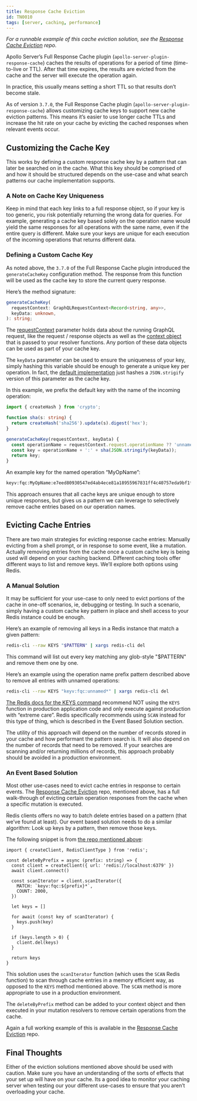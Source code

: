 ```yaml
---
title: Response Cache Eviction
id: TN0010
tags: [server, caching, performance]
---
```


_For a runnable example of this cache eviction solution, see the [Response Cache Eviction](https://github.com/apollosolutions/response-cache-eviction) repo._

Apollo Server’s Full Response Cache plugin (`apollo-server-plugin-response-cache`) caches the results of operations for a period of time (time-to-live or TTL). After that time expires, the results are evicted from the cache and the server will execute the operation again.

In practice, this usually means setting a short TTL so that results don’t become stale. 

As of version `3.7.0`, the Full Response Cache plugin (`apollo-server-plugin-response-cache`) allows customizing cache keys to support new cache eviction patterns. This means it’s easier to use longer cache TTLs and increase the hit rate on your cache by evicting the cached responses when relevant events occur.

## Customizing the Cache Key

This works by defining a custom response cache key by a pattern that can later be searched on in the cache. What this key should be comprised of and how it should be structured depends on the use-case and what search patterns our cache implementation supports. 

### A Note on Cache Key Uniqueness

Keep in mind that each key links to a full response object, so if your key is too generic, you risk potentially returning the wrong data for queries. For example, generating a cache key based solely on the operation name would yield the same responses for all operations with the same name, even if the entire query is different. Make sure your keys are unique for each execution of the incoming operations that returns different data. 

### Defining a Custom Cache Key

As noted above, the `3.7.0` of the Full Response Cache plugin introduced the `generateCacheKey` configuration method. The response from this function will be used as the cache key to store the current query response.

Here’s the method signature:

```typescript
generateCacheKey(
  requestContext: GraphQLRequestContext<Record<string, any>>,
  keyData: unknown,
): string;

```

The [requestContext](https://github.com/apollographql/apollo-server/blob/main/packages/apollo-server-types/src/index.ts#L135-L175) parameter holds data about the running GraphQL request, like the request / response objects as well as the [context object](https://www.apollographql.com/docs/apollo-server/data/resolvers/#the-context-argument) that is passed to your resolver functions. Any portion of these data objects can be used as part of your cache key. 

The `keyData` parameter can be used to ensure the uniqueness of your key, simply hashing this variable should be enough to generate a unique key per operation. In fact, the [default implementation](https://github.com/apollographql/apollo-server/blob/76caff6ce797e00907d6ed8e2dab870e255340fe/packages/apollo-server-plugin-response-cache/src/ApolloServerPluginResponseCache.ts#L168-L169) just hashes a `JSON.strigify` version of this parameter as the cache key. 

In this example, we prefix the default key with the name of the incoming operation:

```typescript
import { createHash } from 'crypto';

function sha(s: string) {
  return createHash('sha256').update(s).digest('hex');
}

generateCacheKey(requestContext, keyData) {
  const operationName = requestContext.request.operationName ?? 'unnamed';
  const key = operationName + ':' + sha(JSON.stringify(keyData));
  return key;
}
```

An example key for the named operation “MyOpName”: 

```bash
keyv:fqc:MyOpName:e7eed80930547ed4ab4ece81a18955967831ff4c40757eda9bf1f0de84e042f8
```

This approach ensures that all cache keys are unique enough to store unique responses, but gives us a pattern we can leverage to selectively remove cache entries based on our operation names. 

## Evicting Cache Entries

There are two main strategies for evicting response cache entries: Manually evicting from a shell prompt, or in response to some event, like a mutation. Actually removing entries from the cache once a custom cache key is being used will depend on your caching backend. Different caching tools offer different ways to list and remove keys. We’ll explore both options using Redis. 

### A Manual Solution

It may be sufficient for your use-case to only need to evict portions of the cache in one-off scenarios, ie, debugging or testing. In such a scenario, simply having a custom cache key pattern in place and shell access to your Redis instance could be enough. 

Here’s an example of removing all keys in a Redis instance that match a given pattern:

```bash
redis-cli --raw KEYS "$PATTERN" | xargs redis-cli del
```

This command will list out every key matching any glob-style "$PATTERN" and remove them one by one. 

Here’s an example using the operation name prefix pattern described above to remove all entries with unnamed operations:

```bash
redis-cli --raw KEYS "keyv:fqc:unnamed*" | xargs redis-cli del
```

[The Redis docs for the KEYS command](https://redis.io/commands/keys/) recommend NOT using the `KEYS` function in production application code and only execute against production with “extreme care”. Redis specifically recommends using `SCAN` instead for this type of thing, which is described in the Event Based Solution section.

The utility of this approach will depend on the number of records stored in your cache and how performant the pattern search is. It will also depend on the number of records that need to be removed. If your searches are scanning and/or returning millions of records, this approach probably should be avoided in a production environment. 

### An Event Based Solution

Most other use-cases need to evict cache entries in response to certain events. The [Response Cache Eviction](https://github.com/apollosolutions/response-cache-eviction) repo, mentioned above, has a full walk-through of evicting certain operation responses from the cache when a specific mutation is executed.

Redis clients offers no way to batch delete entries based on a pattern (that we’ve found at least). Our event based solution needs to do a similar algorithm: Look up keys by a pattern, then remove those keys. 

The following snippet is from [the repo mentioned above](https://github.com/apollosolutions/response-cache-eviction): 

```tsx
import { createClient, RedisClientType } from 'redis';

const deleteByPrefix = async (prefix: string) => {
  const client = createClient({ url: 'redis://localhost:6379' })
  await client.connect()

  const scanIterator = client.scanIterator({
    MATCH: `keyv:fqc:${prefix}*`,
    COUNT: 2000, 
  })

  let keys = []

  for await (const key of scanIterator) {
    keys.push(key)
  }

  if (keys.length > 0) {
    client.del(keys)
  }

  return keys
}
```

This solution uses the `scanIterator` function (which uses the `SCAN` Redis function) to scan through cache entries in a memory efficient way, as opposed to the `KEYS` method mentioned above. The `SCAN` method is more appropriate to use in a production environment. 

The `deleteByPrefix` method can be added to your context object and then executed in your mutation resolvers to remove certain operations from the cache. 

Again a full working example of this is available in the [Response Cache Eviction](https://github.com/apollosolutions/response-cache-eviction) repo.

## Final Thoughts

Either of the eviction solutions mentioned above should be used with caution. Make sure you have an understanding of the sorts of effects that your set up will have on your cache. Its a good idea to monitor your caching server when testing our your different use-cases to ensure that you aren’t overloading your cache.
